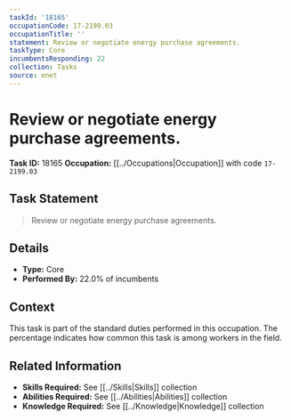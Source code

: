 ```yaml
---
taskId: '18165'
occupationCode: 17-2199.03
occupationTitle: ''
statement: Review or negotiate energy purchase agreements.
taskType: Core
incumbentsResponding: 22
collection: Tasks
source: onet
---
```

# Review or negotiate energy purchase agreements.

**Task ID:** 18165
**Occupation:** [[../Occupations|Occupation]] with code `17-2199.03`

## Task Statement

> Review or negotiate energy purchase agreements.

## Details

- **Type:** Core
- **Performed By:** 22.0% of incumbents

## Context

This task is part of the standard duties performed in this occupation. The percentage indicates how common this task is among workers in the field.

## Related Information

- **Skills Required:** See [[../Skills|Skills]] collection
- **Abilities Required:** See [[../Abilities|Abilities]] collection
- **Knowledge Required:** See [[../Knowledge|Knowledge]] collection
